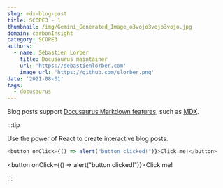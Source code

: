 ```yaml
---
slug: mdx-blog-post
title: SCOPE3 - 1
thumbnail: /img/Gemini_Generated_Image_o3vojo3vojo3vojo.jpg
domain: carbonInsight
category: SCOPE3
authors:
  - name: Sébastien Lorber
    title: Docusaurus maintainer
    url: 'https://sebastienlorber.com'
    image_url: 'https://github.com/slorber.png'
date: '2021-08-01'
tags:
  - docusaurus
---
```


Blog posts support [Docusaurus Markdown features](https://docusaurus.io/docs/markdown-features), such as [MDX](https://mdxjs.com/).

\:::tip

Use the power of React to create interactive blog posts.

```js
<button onClick={() => alert("button clicked!")}>Click me!</button>
```

<button onClick={() => alert("button clicked!")}>Click me!</button>

\:::
